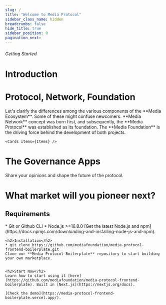 ```yaml
---
slug: /
title: "Welcome to Media Protocol"
sidebar_class_name: hidden
breadcrumbs: false
hide_title: true
sidebar_position: 0
pagination_next:
---
```



<Hero />

<h6>Getting Started</h6>
<h1>Introduction</h1>
<div className="row cards__container margin-top--lg">
    <Feature  
        title="What is Media Protocol"
        imageUrl="/introduction"
        description="Learn about the core concepts of the Media Protocol, its governance structure, and key terminology."
    />
    <Feature  
        title="Integrate with Media Protocol"
        imageUrl="/sdk/overview"
        description="Explore the process of integrating with Media Protocol, using the SDK and step-by-step guidance."
    />
    <Feature  
        title="Media Protocol Smart Contracts"
        imageUrl="/smart-contracts/overview"
        description="Discover the architecture and technical reference of the smart contracts powering the Media Protocol."
    />
    <Feature  
        title="Media Protocol Governance"
        imageUrl="/governance/overview"
        description="Understand the governance structure of the Media Protocol, and how to participate."
    />
</div>

<Separator />
<div>
    <h1>Protocol, Network, Foundation</h1>
    Let's clarify the differences among the various components of the **Media Ecosystem**. Some of these might confuse newcomers. **Media Network** concept was born first, and subsequently, the **Media Protocol** was established as its foundation. The **Media Foundation** is the driving force behind the development of both projects.
    
    <Cards items={Items} />
</div>
<Separator />
<div>
    <h1>The Governance Apps</h1>
    Share your opinions and shape the future of the protocol.
    <SpecialCards items={GovernanceItems} /> 
</div>
<Separator />
<div>
    <h1>What market will you pioneer next?</h1>
    <h2>Requirements</h2>
    * Git or Github CLI
    * Node.js >=16.8.0
    [Get the latest Node.js and npm](https://docs.npmjs.com/downloading-and-installing-node-js-and-npm).


    <h2>Installation</h2>
    * git clone https://github.com/mediafoundation/media-protocol-frontend-boilerplate.git
    Clone our **Media Protocol Boilerplate** repository to start building your own marketplace.


    <h2>Start Now</h2>
    Learn how to start using it [here](https://github.com/mediafoundation/media-protocol-frontend-boilerplate). Built in [Next.js](https://nextjs.org/docs).

    [Check the demo](https://media-protocol-frontend-boilerplate.vercel.app/).

</div>